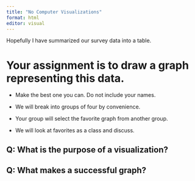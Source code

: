 ```yaml
---
title: "No Computer Visualizations"
format: html
editor: visual
---
```


Hopefully I have summarized our survey data into a table.

# Your assignment is to draw a graph representing this data. 

-   Make the best one you can. Do not include your names.

-   We will break into groups of four by convenience.

-   Your group will select the favorite graph from another group.

-   We will look at favorites as a class and discuss.

## Q: What is the purpose of a visualization? 

## Q: What makes a successful graph? 

# 
